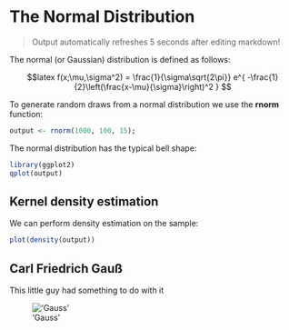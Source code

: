The Normal Distribution
=======================

> Output automatically refreshes 5 seconds after editing markdown!

The normal (or Gaussian) distribution is defined as follows:

$$latex
f(x;\mu,\sigma^2) = \frac{1}{\sigma\sqrt{2\pi}} 
e^{ -\frac{1}{2}\left(\frac{x-\mu}{\sigma}\right)^2 }
$$

To generate random draws from a normal distribution we use the **rnorm** function:

```r
output <- rnorm(1000, 100, 15);
```

The normal distribution has the typical bell shape:

```r
library(ggplot2)
qplot(output)
```

## Kernel density estimation

We can perform density estimation on the sample:

```r
plot(density(output))
``` 

## Carl Friedrich Gauß

This little guy had something to do with it

!['Gauss'](https://goo.gl/eXN77h)
